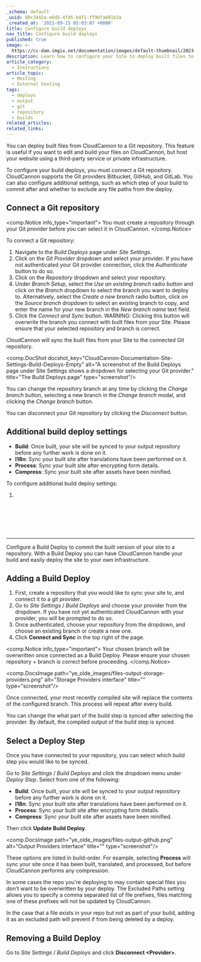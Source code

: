 ```yaml
---
_schema: default
_uuid: 60c3442a-e6d5-4fd5-b4f1-ff96fa681b3a
_created_at: '2021-09-15 05:03:07 +0000'
title: Configure build deploys
nav_title: Configure build deploys
published: true
image: >-
  https://cc-dam.imgix.net/documentation/images/default-thumbnail/2023-Q4/CloudCannon-Documentation-Thumbnail.png
description: Learn how to configure your Site to deploy built files to a Git repository.
article_category:
  - Instructions
article_topic:
  - Hosting
  - External hosting
tags:
  - deploys
  - output
  - git
  - repository
  - builds
related_articles:
related_links:
---
```

You can deploy built files from CloudCannon to a Git repository. This feature is useful if you want to edit and build your files on CloudCannon, but host your website using a third-party service or private infrastructure.

To configure your build deploys, you must connect a Git repository. CloudCannon supports the Git providers Bitbucket, GitHub, and GitLab. You can also configure additional settings, such as which step of your build to commit after and whether to exclude any file paths from the deploy.

## Connect a Git repository

<comp.Notice info_type="important">
  You must create a repository through your Git provider before you can select it in CloudCannon.
</comp.Notice>

To connect a Git repository:

1. Navigate to the *Build Deploys* page under *Site Settings*.
2. Click on the *Git Provider* dropdown and select your provider. If you have not authenticated your Git provider connection, click the *Authenticate* button to do so.
3. Click on the *Repository* dropdown and select your repository.
4. Under *Branch Setup*, select the *Use an existing branch* radio button and click on the *Branch* dropdown to select the branch you want to deploy to. Alternatively, select the *Create a new branch* radio button, click on the *Source branch* dropdown to select an existing branch to copy, and enter the name for your new branch in the *New branch name* text field.
5. Click the *Connect and Sync* button. WARNING: Clicking this button will overwrite the branch you connect with built files from your Site. Please ensure that your selected repository and branch is correct.

CloudCannon will sync the built files from your Site to the connected Git repository.

<comp.DocShot docshot_key="CloudCannon-Documentation-Site-Settings-Build-Deploys-Empty" alt="A screenshot of the Build Deploys page under Site Settings shows a dropdown for selecting your Git provider." title="The Build Deploys page" type="screenshot"/>

You can change the repository branch at any time by clicking the *Change branch* button, selecting a new branch in the *Change branch* modal, and clicking the *Change branch* button.

You can disconnect your Git repository by clicking the *Disconnect* button.

## Additional build deploy settings

* **Build**: Once built, your site will be synced to your output repository before any further work is done on it.
* **I18n**: Sync your built site after translations have been performed on it.
* **Process**: Sync your built site after encrypting form details.
* **Compress**: Sync your built site after assets have been minified.

To configure additional build deploy settings:

1. &nbsp;

&nbsp;

&nbsp;

&nbsp;

---

Configure a Build Deploy to commit the built version of your site to a repository. With a Build Deploy you can have CloudCannon handle your build and easily deploy the site to your own infrastructure.

## Adding a Build Deploy

1. First, create a repository that you would like to sync your site to, and connect it to a git provider.
2. Go to *Site Settings* / *Build Deploys* and choose your provider from the dropdown. If you have not yet authenticated CloudCannon with your provider, you will be prompted to do so.
3. Once authenticated, choose your repository from the dropdown, and choose an existing branch or create a new one.
4. Click **Connect and Sync** in the top right of the page.

<comp.Notice info_type="important">
  Your chosen branch will be overwritten once connected as a Build Deploy. Please ensure your chosen repository + branch is correct before proceeding.
</comp.Notice>

<comp.DocsImage path="ye_olde_images/files-output-storage-providers.png" alt="Storage Providers interface" title="" type="screenshot"/>

Once connected, your most recently compiled site will replace the contents of the configured branch. This process will repeat after every build.

You can change the what part of the build step is synced after selecting the provider. By default, the compiled output of the build step is synced.

## Select a Deploy Step

Once you have connected to your repository, you can select which build step you would like to be synced.

Go to *Site Settings* / *Build Deploys* and click the dropdown menu under *Deploy Step*. Select from one of the following:

* **Build**: Once built, your site will be synced to your output repository before any further work is done on it.
* **I18n**: Sync your built site after translations have been performed on it.
* **Process**: Sync your built site after encrypting form details.
* **Compress**: Sync your built site after assets have been minified.

Then click **Update Build Deploy**.

<comp.DocsImage path="ye_olde_images/files-output-github.png" alt="Output Providers interface" title="" type="screenshot"/>

These options are listed in build-order. For example, selecting **Process** will sync your site once it has been built, translated, and processed, but before CloudCannon performs any compression.

In some cases the repo you're deploying to may contain special files you don't want to be overwritten by your deploy. The Excluded Paths setting allows you to specify a comma separated list of file prefixes, files matching one of these prefixes will not be updated by CloudCannon.

In the case that a file exists in your repo but not as part of your build, adding it as an excluded path will prevent if from being deleted by a deploy.

## Removing a Build Deploy

Go to *Site Settings* / *Build Deploys* and click **Disconnect &lt;Provider&gt;**.